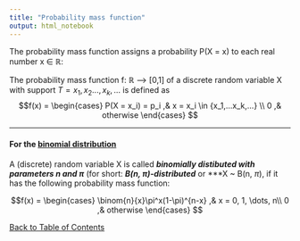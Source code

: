 ```yaml
---
title: "Probability mass function"
output: html_notebook
---
```


The probability mass function assigns a probability P(X = x) to each real number x ∈ ℝ:

The probability mass function f: ℝ ⟶ [0,1] of a discrete random variable X with support $T = {x_1, x_2 ... , x_k, ... }$ is defined as <br>
$$f(x) = \begin{cases}
P(X = x_i) = p_i ,& x = x_i \in {x_1,...x_k,...} \\
0  ,& otherwise
\end{cases} $$

---
#### For the [binomial distribution](./binominal_Distri.nb.html)

A (discrete) random variable X is called ***binomially distibuted with parameters n and $\pi$*** (for short: ***B(n, $\pi$)-distributed*** or ***X ~ B(n, $\pi$), if it has the following probability mass function:

$$f(x) = \begin{cases}
\binom{n}{x}\pi^x(1-\pi)^{n-x}
,& x = 0, 1, \dots, n\\
0  ,& otherwise
\end{cases} $$

[Back to Table of Contents](../)
